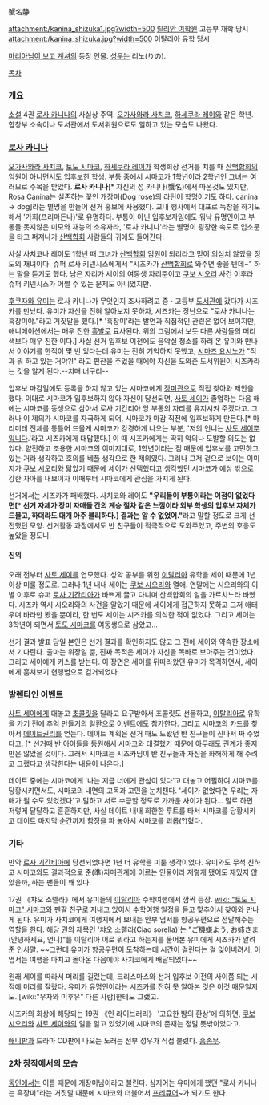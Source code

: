 蟹名静

attachment:/kanina_shizuka1.jpg?width=500
[[릴리안 여학원]] 고등부 재학 당시
attachment:/kanina_shizuka.jpg?width=500
이탈리아 유학 당시

[[마리아님이 보고 계셔]]의 등장 인물. [[성우]]는 리노(りの).

[[목차]]

=== 개요 ===
[[소설]] 4권 [[로사 카니나]]의 사실상 주역. 
[[오가사와라 사치코]], [[하세쿠라 레이]]와 같은 학년. 합창부 소속이나 도서관에서 도서위원으로도 일하고 있는 모습도 나왔다.

=== [[로사 카니나]] ===
[[오가사와라 사치코]], [[토도 시마코]], [[하세쿠라 레이]]가 학생회장 선거를 치를 때 [[산백합회]]의 임원이 아니면서도 입후보한 학생. 부통 중에서 시마코가 1학년이라 2학년인 그녀는 여러모로 주목을 받았다. '''로사 카니나'''[* 자신의 성 카니나(蟹名)에서 따온것도 있지만, Rosa Canina는 실존하는 꽃인 개장미(Dog rose)의 라틴어 학명이기도 하다. canina → dog]라는 별명을 만들어 선거 홍보에 사용했다. 교내 행사에서 대표로 독창을 하기도 해서 '가희(프리마돈나)'로 유명하다. 부통이 아닌 입후보자임에도 워낙 유명인이고 부통들 못지않은 미모와 재능의 소유자라, '로사 카니나'라는 별명이 굉장한 속도로 입소문을 타고 퍼져나가 [[산백합회]] 사람들의 귀에도 들어간다.

사실 사치코나 레이도 1학년 때 그녀가 [[산백합회]] 임원이 되리라고 믿어 의심치 않았을 정도의 재녀이다. 슈퍼 로사 키넨시스에게서 "시즈카가 [[산백합회]]로 와주면 좋을 텐데~" 하는 말을 듣기도 했다. 남은 자리가 세이의 여동생 자리뿐이고 [[쿠보 시오리]] 사건 이후라 슈퍼 키넨시스가 어쩔 수 있는 문제도 아니었지만.

[[후쿠자와 유미]]는 로사 카니나가 무엇인지 조사하려고 중ㆍ고등부 [[도서관]]에 갔다가 시즈카를 만났다. 유미가 자신을 전혀 알아보지 못하자, 시즈카는 장난으로 "로사 카니나는 흑장미야."라고 거짓말을 했다.[* '흑장미'라는 발언과 직접적인 관련은 없어 보이지만, 애니메이션에서는 매우 진한 [[흑발]]로 묘사된다. 위의 그림에서 보듯 다른 사람들의 머리색보다 매우 진한 이다.] 사실 선거 입후보 이전에도 음악실 청소를 하러 온 유미와 만나서 이야기를 한적이 몇 번 있다는데 유미는 전혀 기억하지 못했고, [[시마즈 요시노]]가 "적과 뭐 하고 있는 거야?!" 라고 핀잔을 주었을 때에야 자신을 도와준 도서위원이 시즈카라는 것을 알게 된다.--치매 너구리--

입후보 마감일에도 등록을 하지 않고 있는 시마코에게 [[장미관]]으로 직접 찾아와 제안을 했다. 이대로 시마코가 입후보하지 않아 자신이 당선되면, [[사토 세이]]가 졸업하는 다음 해에는 시마코를 동생으로 삼아서 로사 기간티아 앙 부통의 자리를 유지시켜 주겠다고. 그러나 이 제의가 시마코를 자극하게 되어, 시마코가 마감 직전에 입후보하게 만든다.[* 마리미테 전체를 통틀어 드물게 시마코가 강경하게 나오는 부분, '저의 언니는 [[사토 세이]]뿐입니다.'라고 시즈카에게 대답했다.] 이 때 시즈카에게는 딱히 악의나 도발할 의도는 없었다. 얌전하고 조용한 시마코의 이미지대로, 1학년이라는 점 때문에 입후보를 고민하고 있는 거라 생각하고 호의를 베풀 생각으로 한 제의였다. 그러나 그저 겉으로 보이는 이미지가 [[쿠보 시오리]]와 닮았기 때문에 세이가 선택했다고 생각했던 시마코가 예상 밖으로 강한 자아를 내보이자 이때부터 시마코에게 관심을 가지게 된다.  

선거에서는 시즈카가 패배했다. 사치코와 레이도 '''"우리들이 부통이라는 이점이 없었다면[* 선거 자체가 장미 자매들 간의 계승 절차 같은 느낌이라 외부 학생의 입후보 자체가 드물고, 하더라도 대개 아주 불리하다.] 결과는 알 수 없었어."'''라고 말할 정도로 크게 선전했던 모양. 선거활동 과정에서도 반 친구들이 적극적으로 도와주었고, 주변의 호응도 높았을 정도니.

==== 진의 ====
오래 전부터 [[사토 세이]]를 연모했다. 성악 공부를 위한 [[이탈리아]] 유학을 세이 때문에 1년 이상 미룰 정도로. 그러나 1년 내내 세이는 [[쿠보 시오리]]와 열애. 연말에는 시오리와의 이별 이후로 슈퍼 [[로사 기간티아]]가 바쁘게 끌고 다니며 산백합회의 일을 가르치느라 바빴다. 시즈카 역시 시오리와의 사건을 알았기 때문에 세이에게 접근하지 못하고 그저 애태우며 바라만 봤을 뿐이라, 한 번도 세이는 시즈카를 의식한 적이 없었다. 그리고 세이는 3학년이 되면서 [[토도 시마코]]를 여동생으로 삼았고...

선거 결과 발표 당일 본인은 선거 결과를 확인하지도 않고 그 전에 세이와 약속한 장소에서 기다린다. 출마는 위장일 뿐, 진짜 목적은 세이가 자신을 똑바로 보아주는 것이었다. 그리고 세이에게 키스를 받는다. 이 장면은 세이를 뒤따라왔던 유미가 목격하면서, 세이에게 훔쳐보기 현행범으로 검거되었다.

=== 발렌타인 이벤트 ===
[[사토 세이]]에게 대놓고 [[초콜릿]]을 달라고 요구받아서 초콜릿도 선물하고, [[이탈리아]]로 유학을 가기 전에 추억 만들기의 일환으로 이벤트에도 참가한다. 그리고 시마코의 카드를 찾아서 [[데이트]]권리를 얻는다. 데이트 계획은 선거 때도 도왔던 반 친구들이 신나서 짜 주었다고. [* 선거때 반 아이들을 동원해서 시마코와 대결했기 때문에 아무래도 관계가 좋지만은 않았을 것이다. 그래서 시마코는 시즈카님이 반 친구들과 자신을 화해하게 해 주려고 그랬다고 생각한다는 내용이 나온다.]

데이트 중에는 시마코에게 '나는 지금 너에게 관심이 있다'고 대놓고 어필하여 시마코를 당황시키면서도, 시마코의 내면의 고독과 고민을 눈치챈다. '세이가 없었다면 우리는 자매가 될 수도 있었겠다'고 말하고 서로 수긍할 정도로 가까운 사이가 된다... 말로 하면 저렇게 달달하고 훈훈하지만, 사실 데이트 내내 희한한 루트를 타서 시마코를 당황시키고 데이트 마지막 순간까지 함정을 파 놓아서 시마코를 괴롭(?)혔다.

=== 기타 ===
만약 [[로사 기간티아]]에 당선되었다면 1년 더 유학을 미룰 생각이었다. 유미와도 무척 친하고 시마코와도 결과적으로 준(準)자매관계에 이르는 인물이라 저렇게 됐어도 재밌지 않았을까, 하는 팬들이 꽤 있다.

17권 《챠오 소렐라》에서 유미들의 [[이탈리아]] 수학여행에서 깜짝 등장. [[wiki: "토도 시마코" 시마코]]와 펜팔 친구로 지내고 있어서 수학여행 일정을 듣고 맞추어서 찾아와 만나게 된다. 유미가 사치코에게 여행지에서 보내는 안부 엽서를 항공우편으로 전달해주는 역할을 한다. 해당 권의 제목인 '챠오 소렐라(Ciao sorella)'는 "ご機嫌よう, お姉さま(안녕하세요, 언니)"를 이탈리아 어로 뭐라고 하는지를 물어본 유미에게 시즈카가 알려 준 인사말. ~~그런데 유미가 항공우편이 도착하는데 시간이 걸린다는 걸 잊어버려서, 이 엽서는 여행을 마치고 돌아온 다음에야 사치코에게 배달되었다~~

원래 세이를 따라서 머리를 길렀는데, 크리스마스와 선거 입후보 이전의 사이쯤 되는 시점에 머리를 잘랐다. 유미가 유명인이라는 시즈카를 전혀 못 알아본 것은 이것 때문일지도. [wiki:"우자와 미후유" 다른 사람]한테도 그랬고.

시즈카의 회상에 해당되는 19권 《인 라이브러리》 '고요한 밤의 환상'에 의하면, [[쿠보 시오리]]와 [[사토 세이]]와의 일을 알고 있었기에 시마코의 존재는 정말 뜻밖이었다고. 

[[애니판]]과 드라마 CD판에 나오는 노래는 전부 성우가 직접 불렀다. [[흠좀무]].

=== 2차 창작에서의 모습 ===
[[동인]]에서는 이름 때문에 개장미님이라고 불린다. 심지어는 유미에게 했던 "로사 카니나는 흑장미"라는 거짓말 때문에 시마코와 더불어서 [[프리큐어]]~가 되기도 한다. 

